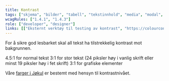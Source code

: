 ```yaml
---
title: Kontrast
tags: ["skjema", "bilder", "tabell", "tekstinnhold", "media", "modal", "innlogging", "animasjon", "navigasjon"]
wcagRules: ["1.4.1", "1.4.3"]
role: ["developer", "designer"]
links: [["Eksternt verktøy til testing av kontrast", "https://colourcontrast.cc"]]
---
```



For å sikre god lesbarket skal all tekst ha tilstrekkelig kontrast mot bakgrunnen.

<List>
    <CheckListItem>4.5:1 for normal tekst</CheckListItem>
    <CheckListItem>
        3:1 for stor tekst (24 piksler høy i vanlig skrift eller minst 19 piksler høy i fet skrift)
    </CheckListItem>
    <CheckListItem>3:1 for grafiske elementer</CheckListItem>
</List>

Våre [farger i Jøkul](https://jokul.fremtind.no/profil/farger) er bestemt med hensyn til kontrastnivået.
